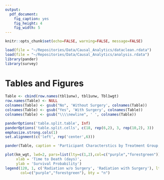 ```yaml
---
output:
  pdf_document:
    fig_caption: yes
    fig_height: 4
    fig_width: 5
---
```


```r
knitr::opts_chunk$set(echo=FALSE, warning=FALSE, message=FALSE)
```


```r
load(file = "~/Repositories/Data/Causal_Analytics/dataclean.rdata")
load(file = "~/Repositories/Data/Causal_Analytics/analysis.rdata")
library(pander)
library(survey)
```

# Tables and Figures
```r
Table <- cbind(row.names(tbl1unw), tbl1unw, Tbl1wgt)
row.names(Table) <- NULL
colnames(Table) <- gsub("No", 'Without Surgery', colnames(Table))
colnames(Table) <- gsub("Yes", 'With Surgery', colnames(Table))
colnames(Table) <- gsub("\\\\newline", ' ', colnames(Table))

panderOptions('table.split.table', Inf)
panderOptions('table.split.cells', c(18, rep(6,2), 3, rep(10,2), 3))
emphasize.strong.cols(1)
set.alignment(c('left', rep('center',6)))

pander(Table, caption = 'Participant Characterstics by Treatment Group, Unweighted and Weighted')
```

```r
plot(km_wgt, lwd=2, pars=list(lty=c(1,2),col=c("purple","forestgreen")), 
     xlab = 'Time to Death (days)', 
     ylab = 'Survival Probability')
legend(120, 1, c('Radiation w/o Surgery', 'Radiation with Surgery'), lty = 1:2, 
       col=c("purple","forestgreen"), bty = "n")
```
